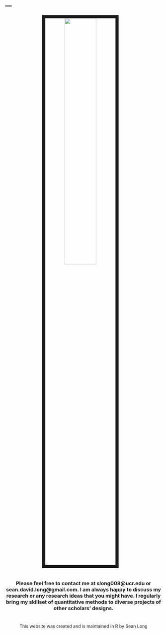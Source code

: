 ---
---



<link rel="stylesheet" href="styles.css" type="text/css">

<center>
<img src="images/Desert.jpg" style="width:45%; border:10px solid; margin-right: 20px" align="middle">
</center>

#

#

#
<center>
### Please feel free to contact me at slong008@ucr.edu or sean.david.long@gmail.com. I am always happy to discuss my research or any research ideas that you might have. I regularly bring my skillset of quantitative methods to diverse projects of other scholars' designs.
</center>
#

#

#


#

#

#

#

#

#

#

#

#

#

#

#

#

#

#

#

#

#

#

#

#

#

#

#

#

#

#

#

#

#

#

#

#

#

#

#

#

#

#

#

#

#

#

#

#

#

#

#

#

#

#

#

#


<center> 

This website was created and is maintained in R by Sean Long

</center>